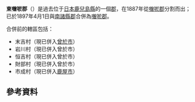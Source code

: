 {{日本郡 (廢除)|
| 郡 = 東囎唹郡
| 日文原名 = 東囎唹郡
| 平假名 = ひがしそおぐん
| 羅馬字拼音 = Hikashisoo-gun
| 地圖=
| 廢除時間 = 1897年4月1日
| 廢除理由 = 合併
| 廢除時處置 = '''東囎唹郡'''、[[南諸縣郡|南諸縣郡]] → [[囎唹郡|囎唹郡]]
| 現在郡 = 
| 都道府縣 = 鹿兒島縣
| 編號 = 
| 町 = 
| 村 = 5
| 經度 = 
| 緯度 = 
| 註記 = 
|}}
'''東囎唹郡'''（{{jpn|j=東囎唹郡|hg=ひがしそおぐん|rm=Higashisoo gun|f=y}}）是過去位于[[日本|日本]][[鹿兒島縣|鹿兒島縣]]的一個[[郡|郡]]，在1887年從[[囎唹郡|囎唹郡]]分割而出；已於1897年4月1日與[[南諸縣郡|南諸縣郡]]合併為[[囎唹郡|囎唹郡]]。

合併前的轄區包括：
* 末吉村（現已併入[[曾於市|曾於市]]）
* 岩川村（現已併入曾於市）
* 恒吉村（現已併入曾於市）
* 財部村（現已併入曾於市）
* 市成村（現已併入[[鹿屋市|鹿屋市]]）

==參考資料==
<div class="references-small">
<references />
</div>

{{鹿兒島縣}}